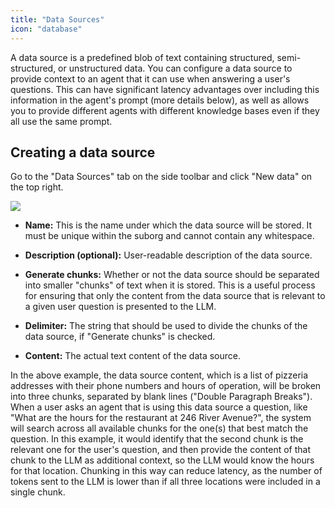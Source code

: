 ```yaml
---
title: "Data Sources"
icon: "database"
---
```


A data source is a predefined blob of text containing structured, semi-structured, or unstructured data. You can configure a data source to provide context to an agent that it can use when answering a user's questions. This can have significant latency advantages over including this information in the agent's prompt (more details below), as well as allows you to provide different agents with different knowledge bases even if they all use the same prompt.

## Creating a data source

Go to the "Data Sources" tab on the side toolbar and click "New data" on the top right.

![](/mintlify/datasourcescreate.png)

* **Name:** This is the name under which the data source will be stored. It must be unique within the suborg and cannot contain any whitespace.

* **Description (optional):** User-readable description of the data source.

* **Generate chunks:** Whether or not the data source should be separated into smaller "chunks" of text when it is stored. This is a useful process for ensuring that only the content from the data source that is relevant to a given user question is presented to the LLM.

* **Delimiter:** The string that should be used to divide the chunks of the data source, if "Generate chunks" is checked.

* **Content:** The actual text content of the data source.

In the above example, the data source content, which is a list of pizzeria addresses with their phone numbers and hours of operation, will be broken into three chunks, separated by blank lines ("Double Paragraph Breaks"). When a user asks an agent that is using this data source a question, like "What are the hours for the restaurant at 246 River Avenue?", the system will search across all available chunks for the one(s) that best match the question. In this example, it would identify that the second chunk is the relevant one for the user's question, and then provide the content of that chunk to the LLM as additional context, so the LLM would know the hours for that location. Chunking in this way can reduce latency, as the number of tokens sent to the LLM is lower than if all three locations were included in a single chunk.